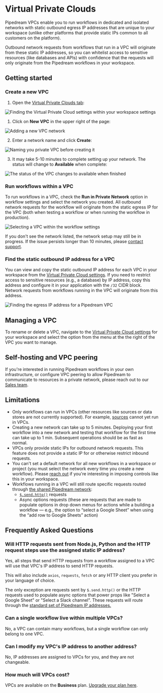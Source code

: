 
# Virtual Private Clouds

<VideoPlayer src="https://www.youtube.com/embed/E_dfTCCccPE" title="Virtual Private Clouds" />

Pipedream VPCs enable you to run workflows in dedicated and isolated networks with static outbound egress IP addresses that are unique to your workspace (unlike other platforms that provide static IPs common to all customers on the platform).

Outbound network requests from workflows that run in a VPC will originate from these static IP addresses, so you can whitelist access to sensitive resources (like databases and APIs) with confidence that the requests will only originate from the Pipedream workflows in your workspace.

## Getting started

### Create a new VPC

1. Open the [Virtual Private Clouds tab](https://pipedream.com/settings/networks):

![Finding the Virtual Private Cloud settings within your workspace settings](https://res.cloudinary.com/pipedreamin/image/upload/v1690914583/CleanShot_2023-08-01_at_14.29.24_slx1a7.png)

1. Click on **New VPC** in the upper right of the page:

![Adding a new VPC network](https://res.cloudinary.com/pipedreamin/image/upload/v1690914653/CleanShot_2023-08-01_at_14.30.47_okdiyx.png)

2. Enter a network name and click **Create**:

![Naming you private VPC before creating it](https://res.cloudinary.com/pipedreamin/image/upload/v1690913009/CleanShot_2023-08-01_at_14.03.24_smxujq.png)

3. It may take 5-10 minutes to complete setting up your network. The status will change to **Available** when complete:

![The status of the VPC changes to available when finished](https://res.cloudinary.com/pipedreamin/image/upload/v1690913069/CleanShot_2023-08-01_at_14.04.22_ro2bgx.png)

### Run workflows within a VPC

To run workflows in a VPC, check the **Run in Private Network** option in workflow settings and select the network you created. All outbound network requests for the workflow will originate from the static egress IP for the VPC (both when testing a workflow or when running the workflow in production).

![Selecting a VPC within the workflow settings](https://res.cloudinary.com/pipedreamin/image/upload/v1690913944/CleanShot_2023-08-01_at_14.18.42_rihwff.png)

If you don't see the network listed, the network setup may still be in progress. If the issue persists longer than 10 minutes, please [contact support](https://pipedream.com/support).

### Find the static outbound IP address for a VPC

You can view and copy the static outbound IP address for each VPC in your workspace from the [Virtual Private Cloud settings](https://pipedream.com/settings/networks). If you need to restrict access to sensitive resources (e.g., a database) by IP address, copy this address and configure it in your application with the `/32` CIDR block. Network requests from workflows running in the VPC will originate from this address.

![Finding the egress IP address for a Pipedream VPC](https://res.cloudinary.com/pipedreamin/image/upload/v1690914910/CleanShot_2023-08-01_at_14.34.56_lp5jt3.png)

## Managing a VPC

To rename or delete a VPC, navigate to the [Virtual Private Cloud settings](https://pipedream.com/settings/networks) for your workspace and select the option from the menu at the the right of the VPC you want to manage.

## Self-hosting and VPC peering

If you're interested in running Pipedream workflows in your own infrastructure, or configure VPC peering to allow Pipedream to communicate to resources in a private network, please reach out to our [Sales team](mailto:sales@pipedream.com).

## Limitations

- Only workflows can run in VPCs (other resources like sources or data stores are not currently supported). For example, [sources](/sources/) cannot yet run in VPCs.
- Creating a new network can take up to 5 minutes. Deploying your first workflow into a new network and testing that workflow for the first time can take up to 1 min. Subsequent operations should be as fast as normal.
- VPCs only provide static IPs for outbound network requests. This feature does not provide a static IP for or otherwise restrict inbound requests.
- You can't set a default network for all new workflows in a workspace or project (you must select the network every time you create a new workflow). Please [reach out](https://pipedream.com/support) if you're interesting in imposing controls like this in your workspace.
- Workflows running in a VPC will still route specific requests routed through [the shared Pipedream network](/workflows/data-management/destinations/http/#ip-addresses-for-pipedream-http-requests):
  - [`$.send.http()`](/workflows/data-management/destinations/http/) requests
  - Async options requests (these are requests that are made to populate options in drop down menus for actions while a building a workflow — e.g., the option to “select a Google Sheet” when using the “add row to Google Sheets” action)

## Frequently Asked Questions

### Will HTTP requests sent from Node.js, Python and the HTTP request steps use the assigned static IP address?

Yes, all steps that send HTTP requests from a workflow assigned to a VPC will use that VPC's IP address to send HTTP requests.

This will also include `axios`, `requests`, `fetch` or any HTTP client you prefer in your language of choice.

The only exception are requests sent by `$.send.http()` or the HTTP requests used to populate async options that power props like "Select a Google Sheet" or "Select a Slack channel". These requests will route through the [standard set of Pipedream IP addresses.](/privacy-and-security/#hosting-details)

### Can a single workflow live within multiple VPCs?

No, a VPC can contain many workflows, but a single workflow can only belong to one VPC.

### Can I modify my VPC's IP address to another address?

No, IP addresses are assigned to VPCs for you, and they are not changeable.

### How much will VPCs cost?

VPCs are available on the **Business** plan. [Upgrade your plan here](https://pipedream.com/pricing).
